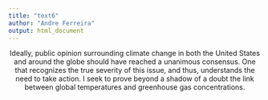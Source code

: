 ```yaml
---
title: "text6"
author: "Andre Ferreira"
output: html_document
---
```


<center> Ideally, public opinion surrounding climate change in both the United States and 
around the globe should have reached a unanimous consensus. One that recognizes 
the true severity of this issue, and thus, understands the need to take action. 
I seek to prove beyond a shadow of a doubt the link between global temperatures 
and greenhouse gas concentrations. </center>